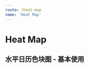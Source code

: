 ```yaml
---
route: /heat-map
name: 'Heat Map'
---
```



# Heat Map

## 水平日历色块图 - 基本使用

<Playground>
  <HeatMapCalendar
    range={['2017-05', '2017-10']}
    data={{
      '2017-10-01': 20,
      '2017-05-05': 2,
      '2017-06-05': 5,
    }}
    colors={'#BAE7FF-#1890FF-#0050B3'}
  />
</Playground>
